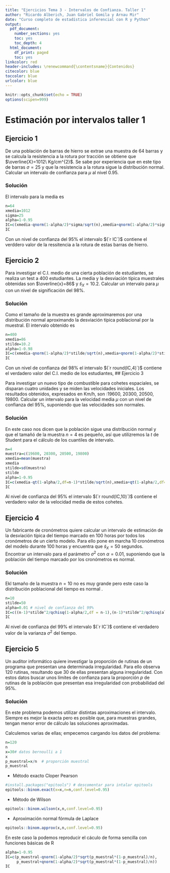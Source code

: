 ```yaml
---
title: "Ejercicios Tema 3 - Intervalos de Confianza. Taller 1"
author: "Ricardo Alberich, Juan Gabriel Gomila y Arnau Mir"
date: "Curso completo de estadística inferencial con R y Python"
output:
  pdf_document: 
    number_sections: yes
    toc: yes
    toc_depth: 4
  html_document:
    df_print: paged
    toc: yes
linkcolor: red
header-includes: \renewcommand{\contentsname}{Contenidos}
citecolor: blue
toccolor: blue
urlcolor: blue
---
```


```r
knitr::opts_chunk$set(echo = TRUE)
options(scipen=999)
```

# Estimación por intervalos taller 1

## Ejercicio 1

De una población de barras de hierro se extrae una muestra de $64$ barras y  se calcula la
resistencia a la rotura por tracción se obtiene que $\overline{X}=1012\ Kg/cm^{2}$. Se sabe
por experiencia que en este tipo de barras $\sigma=25$ y
que la resistencia a la rotura sigue la distribución normal. Calcular un intervalo de confianza
para $\mu$ al nivel 0.95. 

### Solución

El intervalo para la media es 


```r
n=64
xmedia=1012
sigma=25
alpha=1-0.95
IC=c(xmedia-qnorm(1-alpha/2)*sigma/sqrt(n),xmedia+qnorm(1-alpha/2)*sigma/sqrt(n))
IC
```

Con un nivel de confianza del $95\%$  el intervalo $(`r IC`)$   contiene el verddero valor de la  ressitencia a la rotura de estas barras de hierro.


## Ejercicio 2

Para investigar el C.I. medio de una cierta población de estudiantes, se realiza un test a
$400$ estudiantes. La media y la desviación típica  muestrales obtenidas son
$\overline{x}=86$ y $\tilde{s}_{X}=10.2$. Calcular un intervalo para $\mu$ con un nivel de
significación del 98\%. 

### Solución 

Como el tamaño de la muestra  es grande  aproximaremos por  una distribución normal  aproximando la desviación típica poblacional por la muestral.  El intervalo obtenido es 


```r
n=400
xmedia=86
stilde=10.2
alpha=1-0.98
IC=c(xmedia-qnorm(1-alpha/2)*stilde/sqrt(n),xmedia+qnorm(1-alpha/2)*stilde/sqrt(n))
IC
```

Con un nivel de confianza del $98\%$  el intervalo $(`r round(IC,4)`)$   contiene el verdadero valor del C.I. medio de los estudiantes,
## Ejercicio 3

Para investigar un nuevo tipo de combustible para cohetes espaciales, se disparan cuatro
unidades y se miden las velocidades iniciales. Los resultados obtenidos, expresados en
Km/h, son :19600, 20300, 20500, 19800. Calcular un intervalo para la velocidad media $\mu$
con un nivel de confianza del 95\%, suponiendo que las velocidades son normales.





###  Solución

En este caso nos dicen que la población sigue una distribución normal y que el tamañó de la muestra $n=4$ es pequeño, así que utilizremos la $t$ de Student para el cálculo de los cuantiles de intervalo.




```r
n=4
muestra=c(19600, 20300, 20500, 19800)
xmedia=mean(muestra)
xmedia
stilde=sd(muestra)
stilde
alpha=1-0.95
IC=c(xmedia-qt(1-alpha/2,df=n-1)*stilde/sqrt(n),xmedia+qt(1-alpha/2,df=n-1)*stilde/sqrt(n))
IC
```

Al nivel de confianza del $95\%$  el intervalo $(`r round(IC,10)`)$   contiene el verdadero valor de la  velocidad media de estos cohetes.




## Ejercicio 4 

Un fabricante de cronómetros quiere calcular un intervalo de estimación de la desviación
típica del tiempo marcado en $100$ horas por todos los cronómetros  de un cierto modelo.
Para ello pone en marcha $10$ cronómetros del modelo durante $100$ horas y encuentra que
$\tilde{s}_{X}=50$ segundos. Encontrar un intervalo para el parámetro $\sigma^2$ con
$\alpha=0.01$, suponiendo que la población del tiempo marcado por los cronómetros es
normal.




### Solución


Ekl tamaño de la muestra $n=10$ no es muy grande pero este caso la distribución poblacional del tiempo es normal .
 
 
```r
n=10
stilde=50
alpha=0.01 # nivel de confianza del 99% 
IC=c((n-1)*stilde^2/qchisq(1-alpha/2,df = n-1),(n-1)*stilde^2/qchisq(alpha/2,df = n-1))
IC
```
 
 Al nivel de confianza del $99\%$  el intervalo $(`r IC`)$   contiene el verdadero valor de la  varianza $\sigma^2$ del  tiempo.


## Ejercicio 5

Un auditor informático quiere investigar la proporción de rutinas de un programa que
presentan una determinada irregularidad. Para ello observa $120$ rutinas, resultando que
$30$ de ellas presentan alguna irregularidad. Con estos datos buscar unos límites de
confianza para la proporción $p$ de rutinas de la población que presentan esa irregularidad
con probabilidad del 95\%.


### Solución

En este problema podemos utilizar distintas aproximaciones el intervalo. Siempre es mejor la exacta pero es posible que, para muestras grandes, tengan menor  error de cálculo las soluciones aproximadas. 

Calculemos  varias de ellas; empecemos  cargando los datos del problema:


```r
n=120
n
x=30# datos bernoulli a 1 
x
p_muestral=x/n  # proporción muestral
p_muestral
```


* Método exacto Cloper Pearson

```r
#install.packages("epitools") # descomentar para intalar epitools
epitools::binom.exact(x=x,n=n,conf.level=0.95)
```


* Método de Wilson



```r
epitools::binom.wilson(x,n,conf.level=0.95)
```


* Aproximación normal fórmula de Laplace



```r
epitools::binom.approx(x,n,conf.level=0.95)
```


En este caso la podemos reproducir  el cáculo de forma sencilla con funciones básicas de R



```r
alpha=1-0.95
IC=c(p_muestral-qnorm(1-alpha/2)*sqrt(p_muestral*(1-p_muestral)/n),
     p_muestral+qnorm(1-alpha/2)*sqrt(p_muestral*(1-p_muestral)/n))
IC
```
